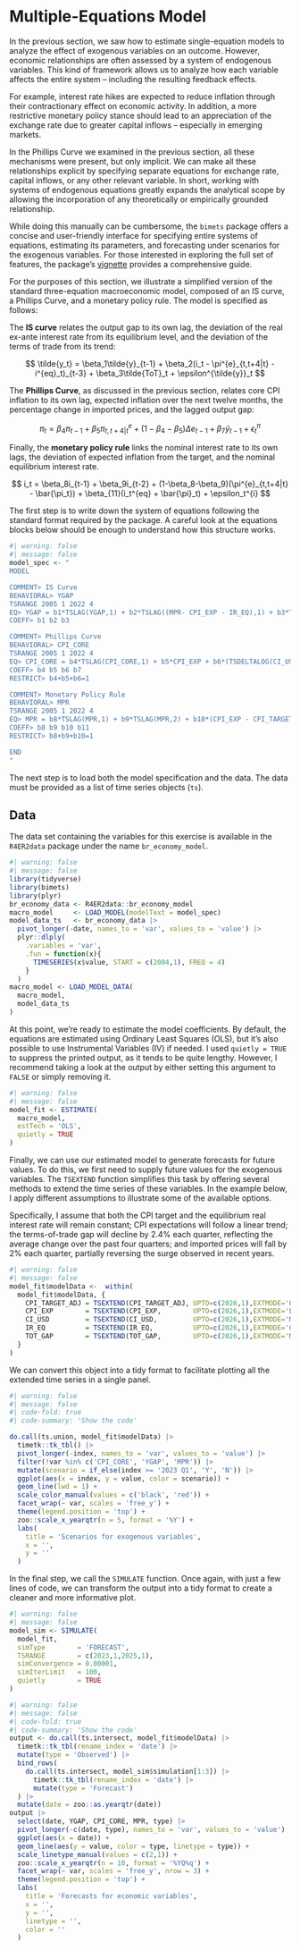 # Multiple-Equations Model

In the previous section, we saw how to estimate single-equation models to analyze the effect of exogenous variables on an outcome. However, economic relationships are often assessed by a system of endogenous variables. This kind of framework allows us to analyze how each variable affects the entire system -- including the resulting feedback effects.

For example, interest rate hikes are expected to reduce inflation through their contractionary effect on economic activity. In addition, a more restrictive monetary policy stance should lead to an appreciation of the exchange rate due to greater capital inflows -- especially in emerging markets.

In the Phillips Curve we examined in the previous section, all these mechanisms were present, but only implicit. We can make all these relationships explicit by specifying separate equations for exchange rate, capital inflows, or any other relevant variable. In short, working with systems of endogenous equations greatly expands the analytical scope by allowing the incorporation of any theoretically or empirically grounded relationship.

While doing this manually can be cumbersome, the `bimets` package offers a concise and user-friendly interface for specifying entire systems of equations, estimating its parameters, and forecasting under scenarios for the exogenous variables. For those interested in exploring the full set of features, the package's [vignette](https://cran.r-project.org/web/packages/bimets/vignettes/bimets.pdf) provides a comprehensive guide.

For the purposes of this section, we illustrate a simplified version of the standard three-equation macroeconomic model, composed of an IS curve, a Phillips Curve, and a monetary policy rule. The model is specified as follows:

The **IS curve** relates the output gap to its own lag, the deviation of the real ex-ante interest rate from its equilibrium level, and the deviation of the terms of trade from its trend:

$$ \tilde{y_t} = \beta_1\tilde{y}_{t-1} + \beta_2(i_t - \pi^{e}_{t,t+4|t} - i^{eq}_t)_{t-3} + \beta_3\tilde{ToT}_t + \epsilon^{\tilde{y}}_t $$

The **Phillips Curve**, as discussed in the previous section, relates core CPI inflation to its own lag, expected inflation over the next twelve months, the percentage change in imported prices, and the lagged output gap:

$$ \pi_t = \beta_4\pi_{t-1} + \beta_5\pi^{e}_{t,t+4|t} + (1-\beta_4 - \beta_5)\Delta e_{t-1} + \beta_7\tilde{y}_{t-1} + \epsilon_t^{\pi} $$

Finally, the **monetary policy rule** links the nominal interest rate to its own lags, the deviation of expected inflation from the target, and the nominal equilibrium interest rate.

$$ i_t = \beta_8i_{t-1} + \beta_9i_{t-2} + (1-\beta_8-\beta_9)(\pi^{e}_{t,t+4|t} - \bar{\pi_t}) + \beta_{11}(i_t^{eq} + \bar{\pi}_t) + \epsilon_t^{i} $$

The first step is to write down the system of equations following the standard format required by the package. A careful look at the equations blocks below should be enough to understand how this structure works.

```r
#| warning: false
#| message: false
model_spec <- "
MODEL

COMMENT> IS Curve
BEHAVIORAL> YGAP
TSRANGE 2005 1 2022 4
EQ> YGAP = b1*TSLAG(YGAP,1) + b2*TSLAG((MPR- CPI_EXP - IR_EQ),1) + b3*TOT_GAP
COEFF> b1 b2 b3

COMMENT> Phillips Curve
BEHAVIORAL> CPI_CORE
TSRANGE 2005 1 2022 4
EQ> CPI_CORE = b4*TSLAG(CPI_CORE,1) + b5*CPI_EXP + b6*(TSDELTALOG(CI_USD)) + b7*TSLAG(YGAP,1)
COEFF> b4 b5 b6 b7
RESTRICT> b4+b5+b6=1

COMMENT> Monetary Policy Rule
BEHAVIORAL> MPR
TSRANGE 2005 1 2022 4
EQ> MPR = b8*TSLAG(MPR,1) + b9*TSLAG(MPR,2) + b10*(CPI_EXP - CPI_TARGET_ADJ) + b11*(IR_EQ + CPI_TARGET_ADJ)
COEFF> b8 b9 b10 b11
RESTRICT> b8+b9+b10=1

END
"
```

The next step is to load both the model specification and the data. The data must be provided as a list of time series objects (`ts`).

::: callout-tip
## Data

The data set containing the variables for this exercise is available in the `R4ER2data` package under the name `br_economy_model`.
:::

```r
#| warning: false
#| message: false
library(tidyverse)
library(bimets)
library(plyr)
br_economy_data <- R4ER2data::br_economy_model
macro_model     <- LOAD_MODEL(modelText = model_spec)
model_data_ts   <- br_economy_data |> 
  pivot_longer(-date, names_to = 'var', values_to = 'value') |> 
  plyr::dlply(
    .variables = 'var', 
    .fun = function(x){
      TIMESERIES(x$value, START = c(2004,1), FREQ = 4)
    }
  )
macro_model <- LOAD_MODEL_DATA(
  macro_model, 
  model_data_ts
)
```

At this point, we're ready to estimate the model coefficients. By default, the equations are estimated using Ordinary Least Squares (OLS), but it's also possible to use Instrumental Variables (IV) if needed. I used `quietly = TRUE` to suppress the printed output, as it tends to be quite lengthy. However, I recommend taking a look at the output by either setting this argument to `FALSE` or simply removing it.

```r
#| warning: false
#| message: false
model_fit <- ESTIMATE(
  macro_model, 
  estTech = 'OLS',
  quietly = TRUE
)
```

Finally, we can use our estimated model to generate forecasts for future values. To do this, we first need to supply future values for the exogenous variables. The `TSEXTEND` function simplifies this task by offering several methods to extend the time series of these variables. In the example below, I apply different assumptions to illustrate some of the available options.

Specifically, I assume that both the CPI target and the equilibrium real interest rate will remain constant; CPI expectations will follow a linear trend; the terms-of-trade gap will decline by 2.4% each quarter, reflecting the average change over the past four quarters; and imported prices will fall by 2% each quarter, partially reversing the surge observed in recent years.

```r
#| warning: false
#| message: false
model_fit$modelData <-  within(
  model_fit$modelData, {
    CPI_TARGET_ADJ = TSEXTEND(CPI_TARGET_ADJ, UPTO=c(2026,1),EXTMODE='CONSTANT')
    CPI_EXP        = TSEXTEND(CPI_EXP,        UPTO=c(2026,1),EXTMODE='LINEAR')
    CI_USD         = TSEXTEND(CI_USD,         UPTO=c(2026,1),EXTMODE='MYRATE', FACTOR = (1-0.02))
    IR_EQ          = TSEXTEND(IR_EQ,          UPTO=c(2026,1),EXTMODE='CONSTANT')
    TOT_GAP        = TSEXTEND(TOT_GAP,        UPTO=c(2026,1),EXTMODE='MYCONST', FACTOR = -2.4)
  }
)
```

We can convert this object into a tidy format to facilitate plotting all the extended time series in a single panel.

```r
#| warning: false
#| message: false
#| code-fold: true
#| code-summary: 'Show the code'

do.call(ts.union, model_fit$modelData) |>
  timetk::tk_tbl() |> 
  pivot_longer(-index, names_to = 'var', values_to = 'value') |> 
  filter(!var %in% c('CPI_CORE', 'YGAP', 'MPR')) |>
  mutate(scenario = if_else(index >= '2023 Q1', 'Y', 'N')) |> 
  ggplot(aes(x = index, y = value, color = scenario)) +
  geom_line(lwd = 1) +
  scale_color_manual(values = c('black', 'red')) +
  facet_wrap(~ var, scales = 'free_y') +
  theme(legend.position = 'top') +
  zoo::scale_x_yearqtr(n = 5, format = '%Y') +
  labs(
    title = 'Scenarios for exogenous variables',
    x = '',
    y = ''
  )
```

In the final step, we call the `SIMULATE` function. Once again, with just a few lines of code, we can transform the output into a tidy format to create a cleaner and more informative plot.

```r
#| warning: false
#| message: false
model_sim <- SIMULATE(
  model_fit,
  simType        = 'FORECAST',
  TSRANGE        = c(2023,1,2025,1),
  simConvergence = 0.00001,
  simIterLimit   = 100,
  quietly        = TRUE
)
```

```r
#| warning: false
#| message: false
#| code-fold: true
#| code-summary: 'Show the code'
output <- do.call(ts.intersect, model_fit$modelData) |> 
  timetk::tk_tbl(rename_index = 'date') |> 
  mutate(type = 'Observed') |> 
  bind_rows(
    do.call(ts.intersect, model_sim$simulation[1:3]) |> 
      timetk::tk_tbl(rename_index = 'date') |> 
      mutate(type = 'Forecast')
  ) |> 
  mutate(date = zoo::as.yearqtr(date))
output |> 
  select(date, YGAP, CPI_CORE, MPR, type) |> 
  pivot_longer(-c(date, type), names_to = 'var', values_to = 'value') |> 
  ggplot(aes(x = date)) +
  geom_line(aes(y = value, color = type, linetype = type)) +
  scale_linetype_manual(values = c(2,1)) +
  zoo::scale_x_yearqtr(n = 10, format = '%YQ%q') +
  facet_wrap(~ var, scales = 'free_y', nrow = 3) +
  theme(legend.position = 'top') +
  labs(
    title = 'Forecasts for economic variables',
    x = '',
    y = '',
    linetype = '',
    color = ''
  )
```

